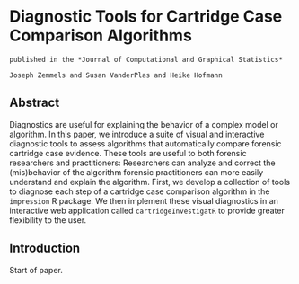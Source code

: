 # Diagnostic Tools for Cartridge Case Comparison Algorithms

```block
published in the *Journal of Computational and Graphical Statistics*
```
```block
Joseph Zemmels and Susan VanderPlas and Heike Hofmann
```

## Abstract {-}

Diagnostics are useful for explaining the behavior of a complex model or algorithm.
In this paper, we introduce a suite of visual and interactive diagnostic tools to assess algorithms that automatically compare forensic cartridge case evidence.
These tools are useful to both forensic researchers and practitioners:
Researchers can analyze and correct the (mis)behavior of the algorithm forensic practitioners can more easily understand and explain the algorithm.
First, we develop a collection of tools to diagnose each step of a cartridge case comparison algorithm in the `impression` R package.
We then implement these visual diagnostics in an interactive web application called `cartridgeInvestigatR` to provide greater flexibility to the user.

## Introduction

Start of paper.
